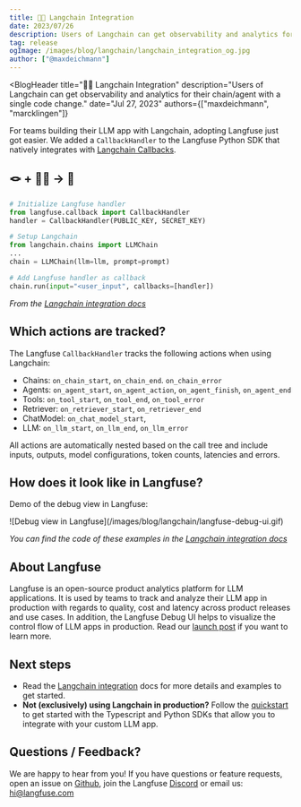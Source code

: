 ```yaml
---
title: 🦜🔗 Langchain Integration
date: 2023/07/26
description: Users of Langchain can get observability and analytics for their chain/agent with a single code change.
tag: release
ogImage: /images/blog/langchain/langchain_integration_og.jpg
author: ["@maxdeichmann"]
---
```



<BlogHeader
  title="🦜🔗 Langchain Integration"
  description="Users of Langchain can get observability and analytics for their chain/agent with a single code change."
  date="Jul 27, 2023"
  authors={["maxdeichmann", "marcklingen"]}
></BlogHeader>

For teams building their LLM app with Langchain, adopting Langfuse just got easier. We added a `CallbackHandler` to the Langfuse Python SDK that natively integrates with [Langchain Callbacks](https://python.langchain.com/docs/modules/callbacks/).

## 🪢 + 🦜🔗 → 🤌

```python /callbacks=[handler]/
# Initialize Langfuse handler
from langfuse.callback import CallbackHandler
handler = CallbackHandler(PUBLIC_KEY, SECRET_KEY)

# Setup Langchain
from langchain.chains import LLMChain
...
chain = LLMChain(llm=llm, prompt=prompt)

# Add Langfuse handler as callback
chain.run(input="<user_input", callbacks=[handler])
```

_From the [Langchain integration docs](/docs/langchain)_

## Which actions are tracked?

The Langfuse `CallbackHandler` tracks the following actions when using Langchain:

- Chains: `on_chain_start`, `on_chain_end`. `on_chain_error`
- Agents: `on_agent_start`, `on_agent_action`, `on_agent_finish`, `on_agent_end`
- Tools: `on_tool_start`, `on_tool_end`, `on_tool_error`
- Retriever: `on_retriever_start`, `on_retriever_end`
- ChatModel: `on_chat_model_start`,
- LLM: `on_llm_start`, `on_llm_end`, `on_llm_error`

All actions are automatically nested based on the call tree and include inputs, outputs, model configurations, token counts, latencies and errors.

## How does it look like in Langfuse?

Demo of the debug view in Langfuse:

<div className="rounded-sm lg:rounded-xl overflow-hidden w-fit mt-3">
  ![Debug view in Langfuse](/images/blog/langchain/langfuse-debug-ui.gif)
</div>

_You can find the code of these examples in the [Langchain integration docs](/docs/langchain)_

## About Langfuse

Langfuse is an open-source product analytics platform for LLM applications. It is used by teams to track and analyze their LLM app in production with regards to quality, cost and latency across product releases and use cases. In addition, the Langfuse Debug UI helps to visualize the control flow of LLM apps in production. Read our [launch post](/blog/product-analytics-for-LLM-apps) if you want to learn more.

## Next steps

- Read the [Langchain integration](/docs/langchain) docs for more details and examples to get started.
- **Not (exclusively) using Langchain in production?** Follow the [quickstart](/docs/get-started) to get started with the Typescript and Python SDKs that allow you to integrate with your custom LLM app.

## Questions / Feedback?

We are happy to hear from you! If you have questions or feature requests, open an issue on [Github](https://github.com/langfuse/langfuse), join the Langfuse [Discord](https://discord.gg/2Y5YzK8Q) or email us: hi@langfuse.com
